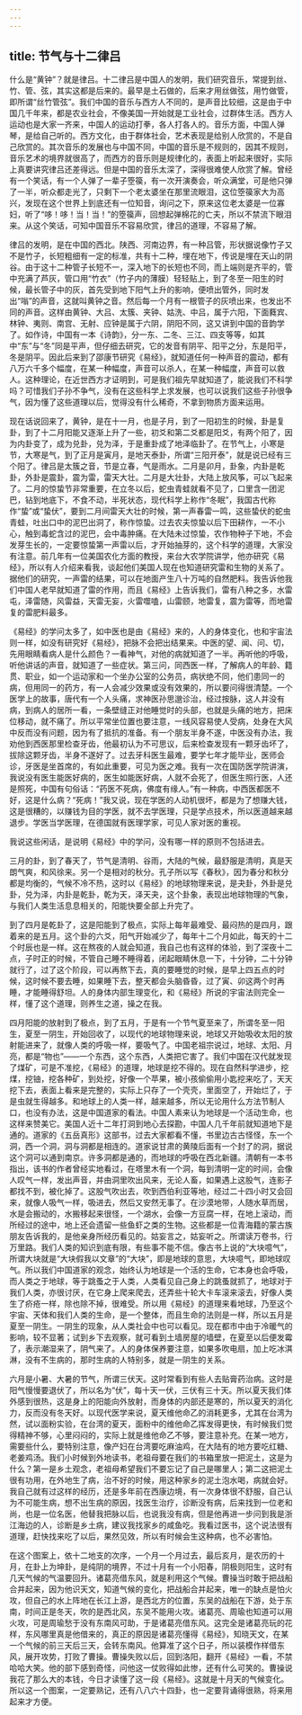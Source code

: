 ```yaml
---
---
---
```

title: 节气与十二律吕
---




什么是“黄钟”？就是律吕。十二律吕是中国人的发明，我们研究音乐，常提到丝、竹、管、弦，其实这都是后来的。最早是土石做的，后来才用丝做弦，用竹做管，即所谓“丝竹管弦”。我们中国的音乐与西方人不同的，是声音比较细，这是由于中国几千年来，都是农业社会，不像美国一开始就是工业社会，过群体生活。西方人运动也是大家一齐来，中国人的运动打拳，各人打各人的。音乐方面，中国人弹琴，是给自己听的。西方文化，由于群体社会，艺术表现是给别人欣赏的，不是自己欣赏的。其次音乐的发展也与中国不同，中国的音乐是不规则的，因其不规则，音乐艺术的境界就很高了，而西方的音乐则是规律化的，表面上听起来很好，实际上真要讲究律吕还差得远。但是中国的音乐太深了，深得很难使人欣赏了解。曾经有一个笑话，有一个人弹了一辈子箜篌，有一次开演奏会，听众满堂，可是他只弹了一半，听众都走光了，只剩下一个老太婆坐在那里流眼泪，这位箜篌家大为高兴，发现在这个世界上到底还有一位知音，询问之下，原来这位老太婆是一位寡妇，听了“哆！哆！当！当！”的箜篌声，回想起弹棉花的亡夫，所以不禁流下眼泪来。从这个笑话，可知中国音乐不容易欣赏，律吕的道理，不容易了解。

律吕的发明，是在中国的西北。陕西、河南边界，有一种吕管，形状据说像竹子又不是竹子，长短粗细有一定的标准，共有十二种，埋在地下，传说是埋在天山的阴谷。由于这十二种管子长短不一，深入地下的长短也不同，而上端则是齐平的，管中充满了芦灰，管口用“竹衣”（竹子内的薄膜）轻轻贴上，到了冬至一阳生的时候，最长管子中的灰，首先受到地下阳气上升的影响，便喷出管外，同时发出“嗡”的声音，这就叫黄钟之音。然后每一个月有一根管子的灰喷出来，也发出不同的声音。这样由黄钟、大吕、太簇、夹钟、姑洗、中吕，属于六阳，下面蕤宾、林钟、夷则、南宫、无射、应钟是属于六阴，阴阳不同，这又讲到中国的音韵学了。如作诗，中国有一本《诗韵》，分一东、二冬、三江、四支等等，如其中“东”与“冬”同是平声，但仔细去研究，它的发音有阴平、阳平之分，东是阳平，冬是阴平。因此后来到了邵康节研究《易经》，就知道任何一种声音的震动，都有八万六千多个幅度，在某一种幅度，声音可以杀人，在某一种幅度，声音可以救人。这种理论，在近世西方才证明到，可是我们祖先早就知道了，能说我们不科学吗？可惜我们子孙不争气，没有在这些科学上求发展，也可以说我们这些子孙很争气，因为懂了这些道理以后，觉得没有什么稀奇，不拿到物质方面来运用。

现在话说回来了，黄钟，是在十一月，也是子月，到了一阳初生的时候，卦是复卦，到了十二月阳能又逐渐上升了一些，初爻和第二爻都是阳爻，有两个阳了，因为内卦变了，成为兑卦，兑为泽，于是重卦成了地泽临卦了。在节气上，小寒是节，大寒是气，到了正月是寅月，是地天泰卦，所谓“三阳开泰”，就是说已经有三个阳了。律吕是太簇之音，节是立春，气是雨水。二月是卯月，卦象，内卦是乾卦，外卦是震卦，震为雷，雷天大壮。二月是大壮卦，大陆上放风筝，可以飞起来了。二月的惊蛰节非常重要，在立冬以后，蛇虫青蛙就看不见了，口里含一团泥巴，钻到地底下，不食不动，半死状态，现代科学上称作“冬眠”，我国古代称作“蛰”或“蛰伏”，要到二月间雷天大壮的时候，第一声春雷一鸣，这些蛰伏的蛇虫青蛙，吐出口中的泥巴出洞了，称作惊蛰。过去农夫惊蛰以后下田耕作，一不小心，触到毒蛇含过的泥巴，会中毒肿痛。在大陆未过惊蛰，农作物种子下地，不会发芽生长的，一定要惊蛰第一声雷以后，才开始抽芽的，这个科学的道理，大家没有注意。前几年有一位美国农化方面的教授，来台大农学院讲学，他亦研究《易经》，所以有人介绍来看我，谈起他们美国人现在也知道研究雷和生物的关系了。据他们的研究，一声雷的结果，可以在地面产生八十万吨的自然肥料。我告诉他我们中国人老早就知道了雷的作用，而且《易经》上告诉我们，雷有八种之多，水雷屯，泽雷随，风雷益，天雷无妄，火雷噬嗑，山雷颐，地雷复，震为雷等，而地雷复的雷肥料最多。

《易经》的学问太多了，如中医也是由《易经》来的，人的身体变化，也和宇宙法则一样，如没有研究好《易经》，把脉不会把出结果来。中医的望、闻、问、切，先用眼睛看病人是什么颜色？一看神气，对他的病就知道了一半。再听他的呼吸，听他讲话的声音，就知道了一些症状。第三问，同西医一样，了解病人的年龄、籍贯、职业，如一个运动家和一个坐办公室的公务员，病状绝不同，他们患同一的病，但用同一的药方，有一人会减少效果或没有效果的，所以要问得很清楚。一个医学上的故事，唐代有一个人头痛，求神医孙思邈诊治，经过按脉，这人并没有病，到病人的居所一看，一条壁缝正对他睡觉时的头部，也就是头痛的地方，把床位移动，就不痛了。所以平常坐位置也要注意，一线风容易使人受病，处身在大风中反而没有问题，因为有了抵抗的准备。有一个朋友半身不遂，中医没有办法，我劝他到西医那里检查牙齿，他最初认为不可思议，后来检查发现有一颗牙齿坏了，拔除这颗牙齿，半身不遂好了。过去牙科医生最难，要学七年才能毕业，医师会诊，牙医是坐首席的，有如此重要，可见为医之难。我有一次在国防医学院讲演，我说没有医生能医好病的，医生如能医好病，人就不会死了，但医生照行医，人还是照死，中国有句俗话：“药医不死病，佛度有缘人。”有一种病，中西医都医不好，这是什么病？“死病！”我又说，现在学医的人动机很坏，都是为了想赚大钱，这是很糟的，以赚钱为目的学医，就不去学医理，只是学点技术，所以医道越来越退步。学医当学医理，在德国就有医理学家，可见人家对医的重视。

我说这些闲话，是说明《易经》中的学问，没有哪一样的原则不包括进去。

三月的卦，到了春天了，节气是清明、谷雨，大陆的气候，最舒服是清明，真是天朗气爽，和风徐来。另一个是相对的秋分。孔子所以写《春秋》，因为春分和秋分都是均衡的，气候不冷不热，这时以《易经》的地球物理来说，是夬卦，外卦是兑卦，兑为泽，内卦是乾卦，乾为天，泽天夬，这个卦象，表现出地球物理的气象，与我们人类生活息息相关的，阳能快要全部上升完了。

到了四月是乾卦了，这是阳能到了极点，实际上每年最难受、最闷热的是四月，跟着来的是五月。这个卦的六爻，阳气开始减少了，每年十二个月如此，每天的十二个时辰也是一样。这在熬夜的人就会知道，我自己也有这样的体验，到了深夜十二点，子时正的时候，不管自己睡不睡得着，闭起眼睛休息一下，十分钟，二十分钟就行了，过了这个阶段，可以再熬下去，真的要睡觉的时候，是早上四五点的时候，这时候不要去睡，如果睡下去，整天都会头脑昏昏，过了寅、卯这两个时再睡，才能睡得舒坦。人的身体内部生理变化，和《易经》所说的宇宙法则完全一样，懂了这个道理，则养生之道，操之在我。

四月阳能的放射到了极点，到了五月，于是有一个节气夏至来了，所谓冬至一阳生，夏至一阴生，开始回收了，以现代的地球物理来说，地球又开始吸收太阳的放射能进来了，就像人类的呼吸一样，要吸气了。中国老祖宗说过，地球、太阳、月亮，都是“物也”——一个东西，这个东西，人类把它害了。我们中国在汉代就发现了煤矿，可是不准挖，《易经》的道理，地球是挖不得的。现在自然科学进步，挖煤，挖铀，挖各种矿，到处挖，好像一个苹果，被小孩偷偷用小匙挖来吃了，天天挖下去，表面上看来是完整的，实际上只存了一个壳壳，里面空了，开始烂了，于是虫就生得越多。和地球上的人类一样，越来越多，所以无论用什么方法节制人口，也没有办法，这是中国道家的看法。中国人素来认为地球是一个活动生命，也这样来赞美它。美国人近十二年打洞到地心去探勘，中国人几千年前就知道地下是通的。道家的《五岳真形》这部书，过去大家都看不懂，书里边古古怪怪，东一个洞，西一个洞，洞与洞都是相连的。道家说甘肃的黄陵后面有一个封了的洞，据说这个洞可以通到南京。许多洞都是通的，而地球的呼吸在西北新疆。清朝有一本书指出，该书的作者曾经实地看过，在塔里木有一个洞，每到清明一定的时间，会像人叹气一样，发出声音，并由洞里吹出风来，无论人畜，如果遇上这股气，连影子都找不到，被化掉了。这股气吹出去，吹到西伯利亚等地，经过二十四小时又会回来，就像人吸气一样，吸进去，然后又安然无事了。在沙漠地带，人随水草而居，水是会搬动的，水搬移起来很怪，一个湖水，会像一方豆腐一样，在地上滚动，而所经过的途中，地上还会遗留一些鱼虾之类的生物。这些都是一位青海籍的蒙古族朋友告诉我的，是他亲身所经历看见的。姑妄言之，姑妄听之。所谓读万卷书，行万里路。我们人类的知识到底有限，有些事不能不信。像古书上说的“大块噫气”，所谓大块就是“大块假我以文章”的“大块”，即是地球的意思，大块噫气，即地球叹气。所以我们中国道家的观念，始终认为地球是一个活的生命，它本身也会呼吸，而人类之于地球，等于跳蚤之于人类，人类看见自己身上的跳蚤就抓了，地球对于我们人类，亦很讨厌，在它身上爬来爬去，还弄些十轮大卡车滚来滚去，好像人类生了疥疮一样，除也除不掉，很难受。所以用《易经》的道理来看地球，乃至这个宇宙、天体和我们人类的生命，是一个整体，而且生命的法则是一样，所以五月是夏至一阴生。一阴生的现象，从人类社会中也可以看见。现在都市中由于冷暖气的影响，较不显著；试到乡下去观察，就可看到土墙房屋的墙壁，在夏至以后便发霉了，表示潮湿来了，阴气来了。人的身体保养要注意，如果多吹电扇，加上吃冰淇淋，没有不生病的，那时生病的人特别多，就是一阴生的关系。

六月是小暑、大暑的节气，所谓三伏天。这时常看到有些人去贴膏药治病。这时是阳气慢慢要退伏了，所以名为“伏”，每十天一伏，三伏有三十天。所以夏天我们体外感到很热，这是身上的阳能向外放射，而身体的内部还是寒的，所以夏天的消化力，反而没有冬天好。以现代医学来说，夏天维他命乙的消耗更多，尤其在台湾为然，试以面粉实验，在台湾的夏天，面粉中的维他命乙挥发得更快，有时候我们觉得精神不够，心里闷闷的，实际上就是维他命乙不够，要注意补充。在某一地方，需要些什么，要特别注意，像产妇在台湾要吃麻油鸡，在大陆有的地方要吃红糖、老姜鸡汤。我们小时候到外地读书，老祖母要在我们的书箱里放一把泥土，这是为什么？第一是乡土观念，老祖母希望我们不要忘记了自己是哪里人；第二这把泥土很有功用，在外地生了病，治不好的时候，用这种家乡的泥土泡水喝，病就会好。我自己就有过这样的经历，还是多年前在西康边境，有一次身体很不舒服，自己认为不可能生病，想不出生病的原因，找医生治疗，诊断没有病，后来找到一位老和尚，也是一位名医，他替我把脉以后，也说我没有病，但是他再进一步问到我是浙江海边的人，诊断是乡土病，建议我找家乡的咸鱼吃。我看过医书，这个说法很有道理，赶快找来吃了以后，果然见效，所以有时候会生这种病，也不必害怕。

在这个图案上，依十二地支的次序，一个月一个月过去，最后亥月，是农历的十月，在卦上为坤卦，是纯阴的境界，不过十月有一个小阳春，阴极则阳生，这时有几天气候的气温要回升。诸葛亮借东风，就是利用这个气候。曹操当时敢于把战船合并起来，因为他识天文，知道气候的变化，把战船合并起来，唯一的缺点是怕火攻，但自己的水上阵地在长江上游，是西北方的位置，东吴的战船在下游，处于东南，时间正是冬天，吹的是西北风，东吴不能用火攻。诸葛亮、周瑜也知道可以用火攻，可是周瑜愁于没有东南风可助，于是诸葛亮借东风。这完全是诸葛亮玩的花样，东风哪里真是他借来的，真正的原因是诸葛亮懂得《易经》，知晓天文，在某一个气候的前三天后三天，会转东南风。他算准了这个日子，所以装模作样借东风，展开攻势，打败了曹操。曹操失败以后，回到洛阳，翻开《易经》一看，不禁哈哈大笑。他的部下感到奇怪，问他这一仗败得如此惨，还有什么可笑的。曹操说我花了那么大的本钱，今日才读懂了这一段《易经》。这就是十月天的气候变化。所以这一个图案，一定要熟记，还有八八六十四卦，也一定要背诵得很熟，将来用起来才方便。